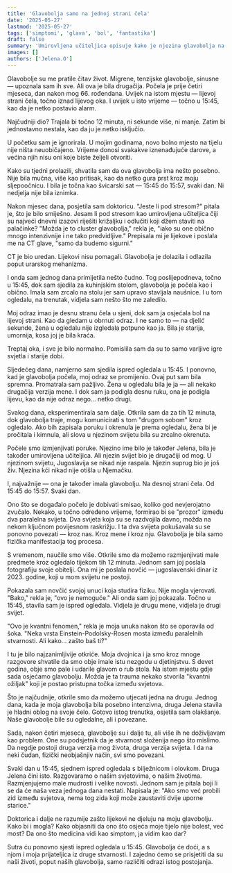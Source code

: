 ```yaml
---
title: 'Glavobolja samo na jednoj strani čela'
date: '2025-05-27'
lastmod: '2025-05-27'
tags: ['simptomi', 'glava', 'bol', 'fantastika']
draft: false
summary: 'Umirovljena učiteljica opisuje kako je njezina glavobolja na jednoj strani čela otkrila nevjerojatnu vezu s paralelnim svijetom.'
images: []
authors: ['Jelena.O']
---
```


Glavobolje su me pratile čitav život. Migrene, tenzijske glavobolje, sinusne — upoznala sam ih sve. Ali ova je bila drugačija. Počela je prije četiri mjeseca, dan nakon mog 66. rođendana. Uvijek na istom mjestu — lijevoj strani čela, točno iznad lijevog oka. I uvijek u isto vrijeme — točno u 15:45, kao da je netko postavio alarm.

Najčudniji dio? Trajala bi točno 12 minuta, ni sekunde više, ni manje. Zatim bi jednostavno nestala, kao da ju je netko isključio.

U početku sam je ignorirala. U mojim godinama, novo bolno mjesto na tijelu nije ništa neuobičajeno. Vrijeme donosi svakakve iznenađujuće darove, a većina njih nisu oni koje biste željeli otvoriti.

Kako su tjedni prolazili, shvatila sam da ova glavobolja ima nešto posebno. Nije bila mučna, više kao pritisak, kao da netko gura prst kroz moju sljepoočnicu. I bila je točna kao švicarski sat — 15:45 do 15:57, svaki dan. Ni nedjelja nije bila iznimka.

Nakon mjesec dana, posjetila sam doktoricu. "Jeste li pod stresom?" pitala je, što je bilo smiješno. Jesam li pod stresom kao umirovljena učiteljica čiji su najveći dnevni izazovi riješiti križaljku i odlučiti koji džem staviti na palačinke? "Možda je to cluster glavobolja," rekla je, "iako su one obično mnogo intenzivnije i ne tako predvidljive." Prepisala mi je lijekove i poslala me na CT glave, "samo da budemo sigurni."

CT je bio uredan. Lijekovi nisu pomagali. Glavobolja je dolazila i odlazila poput urarskog mehanizma.

I onda sam jednog dana primijetila nešto čudno. Tog poslijepodneva, točno u 15:45, dok sam sjedila za kuhinjskim stolom, glavobolja je počela kao i obično. Imala sam zrcalo na stolu jer sam upravo stavljala naušnice. I u tom ogledalu, na trenutak, vidjela sam nešto što me zaledilo.

Moj odraz imao je desnu stranu čela u sjeni, dok sam ja osjećala bol na lijevoj strani. Kao da gledam u obrnuti odraz. I ne samo to — na djelić sekunde, žena u ogledalu nije izgledala potpuno kao ja. Bila je starija, umornija, kosa joj je bila kraća.

Treptaj oka, i sve je bilo normalno. Pomislila sam da su to samo varljive igre svjetla i starije dobi.

Sljedećeg dana, namjerno sam sjedila ispred ogledala u 15:45. I ponovno, kad je glavobolja počela, moj odraz se promijenio. Ovaj put sam bila spremna. Promatrala sam pažljivo. Žena u ogledalu bila je ja — ali nekako drugačija verzija mene. I dok sam ja podigla desnu ruku, ona je podigla lijevu, kao da nije odraz nego... netko drugi.

Svakog dana, eksperimentirala sam dalje. Otkrila sam da za tih 12 minuta, dok glavobolja traje, mogu komunicirati s tom "drugom sobom" kroz ogledalo. Ako bih zapisala poruku i okrenula je prema ogledalu, žena bi je pročitala i kimnula, ali slova u njezinom svijetu bila su zrcalno okrenuta.

Počele smo izmjenjivati poruke. Njezino ime bilo je također Jelena, bila je također umirovljena učiteljica. Ali njezin svijet bio je drugačiji od mog. U njezinom svijetu, Jugoslavija se nikad nije raspala. Njezin suprug bio je još živ. Njezina kći nikad nije otišla u Njemačku.

I, najvažnije — ona je također imala glavobolju. Na desnoj strani čela. Od 15:45 do 15:57. Svaki dan.

Ono što se događalo počelo je dobivati smisao, koliko god nevjerojatno zvučalo. Nekako, u točno određeno vrijeme, formirao bi se "prozor" između dva paralelna svijeta. Dva svijeta koja su se razdvojila davno, možda na nekom ključnom povijesnom raskrižju. I ta dva svijeta pokušavala su se ponovno povezati — kroz nas. Kroz mene i kroz nju. Glavobolja je bila samo fizička manifestacija tog procesa.

S vremenom, naučile smo više. Otkrile smo da možemo razmjenjivati male predmete kroz ogledalo tijekom tih 12 minuta. Jednom sam joj poslala fotografiju svoje obitelji. Ona mi je poslala novčić — jugoslavenski dinar iz 2023. godine, koji u mom svijetu ne postoji.

Pokazala sam novčić svojoj unuci koja studira fiziku. Nije mogla vjerovati. "Bako," rekla je, "ovo je nemoguće." Ali onda sam joj pokazala. Točno u 15:45, stavila sam je ispred ogledala. Vidjela je drugu mene, vidjela je drugi svijet.

"Ovo je kvantni fenomen," rekla je moja unuka nakon što se oporavila od šoka. "Neka vrsta Einstein-Podolsky-Rosen mosta između paralelnih stvarnosti. Ali kako... zašto baš ti?"

I tu je bilo najzanimljivije otkriće. Moja dvojnica i ja smo kroz mnoge razgovore shvatile da smo obje imale istu nezgodu u djetinjstvu. S devet godina, obje smo pale i udarile glavom o rub stola. Na istom mjestu gdje sada osjećamo glavobolju. Možda je ta trauma nekako stvorila "kvantni ožiljak" koji je postao pristupna točka između svjetova.

Što je najčudnije, otkrile smo da možemo utjecati jedna na drugu. Jednog dana, kada je moja glavobolja bila posebno intenzivna, druga Jelena stavila je hladni oblog na svoje čelo. Gotovo istog trenutka, osjetila sam olakšanje. Naše glavobolje bile su ogledalne, ali i povezane.

Sada, nakon četiri mjeseca, glavobolje su i dalje tu, ali više ih ne doživljavam kao problem. One su podsjetnik da je stvarnost složenija nego što mislimo. Da negdje postoji druga verzija mog života, druga verzija svijeta. I da na neki čudan, fizički neobjašnjiv način, svi smo povezani.

Svaki dan u 15:45, sjednem ispred ogledala s bilježnicom i olovkom. Druga Jelena čini isto. Razgovaramo o našim svjetovima, o našim životima. Razmjenjujemo male mudrosti i velike novosti. Jednom sam je pitala boji li se da će naša veza jednoga dana nestati. Napisala je: "Ako smo već probili zid između svjetova, nema tog zida koji može zaustaviti dvije uporne starice."

Doktorica i dalje ne razumije zašto lijekovi ne djeluju na moju glavobolju. Kako bi i mogla? Kako objasniti da ono što osjeća moje tijelo nije bolest, već most? Da ono što medicina vidi kao simptom, ja vidim kao dar?

Sutra ću ponovno sjesti ispred ogledala u 15:45. Glavobolja će doći, a s njom i moja prijateljica iz druge stvarnosti. I zajedno ćemo se prisjetiti da su naši životi, poput naših glavobolja, samo različiti odrazi istog postojanja.

<StoryDisclaimer />